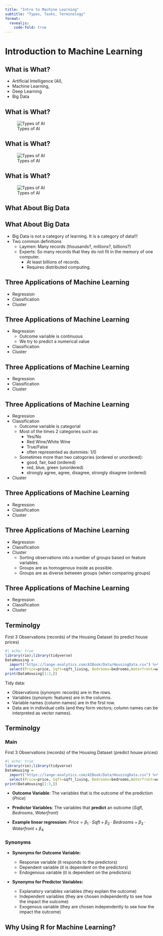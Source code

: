 ```yaml
---
title: "Intro to Machine Learning"
subtitle: "Types, Tasks, Terminology"
format: 
  revealjs:
    code-fold: true
---
```


# Introduction to Machine Learning

## What is What?

-   Artificial Intelligence (AI),
-   Machine Learning,
-   Deep Learning
-   Big Data

## What is What?

![Types of AI](Images/TypesOfAI1.png)

## What is What? {auto-animate="true"}

![Types of AI](Images/TypesOfAI2.png)

## What is What?

![Types of AI](Images/TypesOfAI3.png)

## What About Big Data

## What About Big Data

-   Big Data is not a category of learning. It is a category of data!!!
-   Two common definitions
    -   Laymen: Many records (thousands?, millions?, billions?)
    -   Experts: So many records that they do not fit in the memory of one computer.
        -   At least billions of records.
        -   Requires distributed computing.

## Three Applications of Machine Learning {auto-animate="true"}

::: nonincremental
-   Regression
-   Classification
-   Cluster
:::

## Three Applications of Machine Learning {.smaller auto-animate="true"}

::: nonincremental
-   Regression
    -   Outcome variable is continuous
    -   We try to predict a numerical value
-   Classification
-   Cluster
:::

## Three Applications of Machine Learning {auto-animate="true"}

::: nonincremental
-   Regression
-   Classification
-   Cluster
:::

## Three Applications of Machine Learning {.smaller auto-animate="true"}

::: nonincremental
-   Regression
-   Classification
    -   Outcome variable is categorial
    -   Most of the times 2 categories such as:
        -   Yes/No
        -   Red Wine/White Wine
        -   True/False
        -   often represented as dummies: 1/0
    -   Sometimes more than two catogories (ordered or unordered):
        -   good, fair, bad (ordered)
        -   red, blue, green (unordered)
        -   strongly agree, agree, disagree, strongly disagree (ordered)
-   Cluster
:::

## Three Applications of Machine Learning {auto-animate="true"}

::: nonincremental
-   Regression
-   Classification
-   Cluster
:::

## Three Applications of Machine Learning {.smaller auto-animate="true"}

::: nonincremental
-   Regression
-   Classification
-   Cluster
    -   Sorting observations into a number of groups based on feature variables.
    -   Groups are as homogenous inside as possible.
    -   Groups are as diverse between groups (when comparing groups)
:::

## Three Applications of Machine Learning {auto-animate="true"}

::: nonincremental
-   Regression
-   Classification
-   Cluster
:::

## Terminolgy {.smaller}

First 3 Observations (records) of the Housing Dataset (to predict house prices)

```r
#| echo: true
library(rio);library(tidyverse)
DataHousing =
  import("https://lange-analytics.com/AIBook/Data/HousingData.csv") %>% 
  select(Price=price, Sqft=sqft_living, Bedrooms=bedrooms,Waterfront=waterfront)
print(DataHousing[1:3,])
```

Tidy data:

-   Observations (synonym: records) are in the rows.
-   Variables (synonym: features) are in the columns.
-   Variable names (column names) are in the first row.
-   Data are in individual cells (and they form vectors; column names can be interpreted as vector names).

## Terminolgy {.smaller}

::: panel-tabset
### Main

First 3 Observations (records) of the Housing Dataset (predict house prices)

```r
#| echo: true
library(rio);library(tidyverse)
DataHousing =
  import("https://lange-analytics.com/AIBook/Data/HousingData.csv") %>% 
  select(Price=price, Sqft=sqft_living, Bedrooms=bedrooms,Waterfront=waterfront)
print(DataHousing[1:3,])
```

-   **Outcome Variable**: The variables that is the outcome of the prediction ($Price$)

-   **Predictor Variables**: The variables that **predict** an outcome ($Sqft$, $Bedrooms$, $Waterfront$)

-   **Example linear regression:** $Price=\beta_1 \cdot Sqft+ \beta_2 \cdot Bedrooms +\beta_3 \cdot Waterfront+\beta_4$

### Synonyms

-   **Synonyms for Outcome Variable:**

    ::: nonincremental
    -   Response variable (it responds to the predictors)
    -   Dependent variable (it is dependent on the predictors)
    -   Endogenous variable (it is dependent on the predictors)
    :::

-   **Synonyms for Predictor Variables:**

    ::: nonincremental
    -   Explanatory variables variables (they explain the outcome)
    -   Independent variables (they are chosen independently to see how the impact the outcome)
    -   Exogenous variable (they are chosen independently to see how the impact the outcome)
    :::
:::

## Why Using R for Machine Learning?

